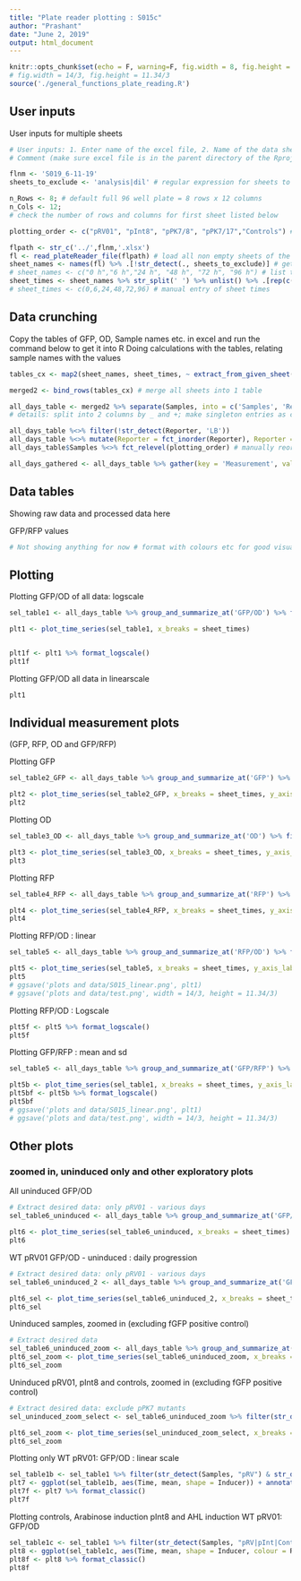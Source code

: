 ```yaml
---
title: "Plate reader plotting : S015c"
author: "Prashant"
date: "June 2, 2019"
output: html_document
---
```


```r
knitr::opts_chunk$set(echo = F, warning=F, fig.width = 8, fig.height = 4)
# fig.width = 14/3, fig.height = 11.34/3
source('./general_functions_plate_reading.R')
```

## User inputs


User inputs for multiple sheets

```r
# User inputs: 1. Enter name of the excel file, 2. Name of the data sheet(S) to exclude 3. number of rows and columns in plate reader data 4. Title for plots 
# Comment (make sure excel file is in the parent directory of the Rproject file or code)

flnm <- 'S019_6-11-19'
sheets_to_exclude <- 'analysis|dil' # regular expression for sheets to be excluded

n_Rows <- 8; # default full 96 well plate = 8 rows x 12 columns
n_Cols <- 12; 
# check the number of rows and columns for first sheet listed below

plotting_order <- c("pRV01", "pInt8", "pPK7/8", "pPK7/17","Controls") # order of plotting for samples

flpath <- str_c('../',flnm,'.xlsx')
fl <- read_plateReader_file(flpath) # load all non empty sheets of the excel file into fl - as a list 
sheet_names <- names(fl) %>% .[!str_detect(., sheets_to_exclude)] # get the list of sheets, exclude 'analysis'
# sheet_names <- c("0 h","6 h","24 h", "48 h", "72 h", "96 h") # list the sheets to be loaded manually
sheet_times <- sheet_names %>% str_split(' ') %>% unlist() %>% .[rep(c(T,F))] %>% as.numeric() # extracting the hour time from sheet name
# sheet_times <- c(0,6,24,48,72,96) # manual entry of sheet times
```

## Data crunching

Copy the tables of GFP, OD, Sample names etc. in excel and run the command below to get it into R
Doing calculations with the tables, relating sample names with the values

```r
tables_cx <- map2(sheet_names, sheet_times, ~ extract_from_given_sheet(.x, n_Rows, n_Cols) %>% mutate(Time = .y)) # extracing OD, GFP and RFP from each sheet (vectorized)

merged2 <- bind_rows(tables_cx) # merge all sheets into 1 table

all_days_table <- merged2 %>% separate(Samples, into = c('Samples', 'Reporter'), sep = '\\_| \\+ ') %>% mutate(Reporter = if_else(is.na(Reporter)|str_detect(Reporter,"rM"), Samples, Reporter), Samples = if_else(Samples == Reporter, "Controls", Samples), Samples = if_else(str_detect(Reporter,'^[:digit:]*$'), str_c(Samples,Reporter, sep = '_'), Samples) , Reporter  = str_replace(Reporter, 'rG$|^[:digit:]*$', 'rGFP')) # Samples has the recombinase plasmid or controls and reporter has the reporter plasmid
# details: split into 2 columns by _ and +; make singleton entries as controls and put name in Reporter; make mutants ex: pPK7_17 into 1 sample name and reporter as the default rGFP (also replace shorthand notation rG with rGFP) 

all_days_table %<>% filter(!str_detect(Reporter, 'LB'))
all_days_table %<>% mutate(Reporter = fct_inorder(Reporter), Reporter = fct_relevel(Reporter, 'rGFP', "fGFP")) # arranging samples again to make up for factor mismatch
all_days_table$Samples %<>% fct_relevel(plotting_order) # manually reorder sample order for plotting

all_days_gathered <- all_days_table %>% gather(key = 'Measurement', value = 'Reading', OD, GFP, RFP, 'GFP/RFP', 'GFP/OD', 'RFP/OD') # gather different measurements and ratios into 1 column

```

## Data tables

Showing raw data and processed data here 

GFP/RFP values
``` r
# Not showing anything for now # format with colours etc for good visualization
```


## Plotting

Plotting GFP/OD of all data: logscale

```r
sel_table1 <- all_days_table %>% group_and_summarize_at('GFP/OD') %>% filter(!str_detect(Inducer, "s")) # filter neccesary samples for plotting ; by default mean and variance of GFP/RFP column

plt1 <- plot_time_series(sel_table1, x_breaks = sheet_times)


plt1f <- plt1 %>% format_logscale()
plt1f
```

Plotting GFP/OD all data in linearscale

```r
plt1
```

## Individual measurement plots
(GFP, RFP, OD and GFP/RFP)

Plotting GFP 

```r
sel_table2_GFP <- all_days_table %>% group_and_summarize_at('GFP') %>% filter(!str_detect(Inducer, "s")) # filter neccesary samples for plotting ; by default mean and variance of GFP/RFP column

plt2 <- plot_time_series(sel_table2_GFP, x_breaks = sheet_times, y_axis_label = 'GFP (a.u.)')
plt2
```

Plotting OD 

```r
sel_table3_OD <- all_days_table %>% group_and_summarize_at('OD') %>% filter(!str_detect(Inducer, "s")) # filter neccesary samples for plotting ; by default mean and variance of GFP/RFP column

plt3 <- plot_time_series(sel_table3_OD, x_breaks = sheet_times, y_axis_label = 'OD 600')
plt3
```

Plotting RFP 

```r
sel_table4_RFP <- all_days_table %>% group_and_summarize_at('RFP') %>% filter(!str_detect(Inducer, "s")) # filter neccesary samples for plotting ; by default mean and variance of GFP/RFP column

plt4 <- plot_time_series(sel_table4_RFP, x_breaks = sheet_times, y_axis_label = 'RFP (a.u.)')
plt4
```

Plotting RFP/OD : linear

```r
sel_table5 <- all_days_table %>% group_and_summarize_at('RFP/OD') %>% filter(!str_detect(Inducer, "s")) # filter neccesary samples for plotting ; by default mean and variance of GFP/RFP column

plt5 <- plot_time_series(sel_table5, x_breaks = sheet_times, y_axis_label = 'RFP/OD (a.u.)')
plt5
# ggsave('plots and data/S015_linear.png', plt1)
# ggsave('plots and data/test.png', width = 14/3, height = 11.34/3)
```

Plotting RFP/OD : Logscale
```r
plt5f <- plt5 %>% format_logscale()
plt5f
```


Plotting GFP/RFP : mean and sd

```r
sel_table5 <- all_days_table %>% group_and_summarize_at('GFP/RFP') %>% filter(!str_detect(Inducer, "s")) # filter neccesary samples for plotting ; by default mean and variance of GFP/RFP column

plt5b <- plot_time_series(sel_table1, x_breaks = sheet_times, y_axis_label = 'GFP/RFP (a.u.)')
plt5bf <- plt5b %>% format_logscale()
plt5bf
# ggsave('plots and data/S015_linear.png', plt1)
# ggsave('plots and data/test.png', width = 14/3, height = 11.34/3)
```

<!-- Plotting all GFP/OD and RFP/OD (individual replicates) -->

<!-- ```{r plotting2} -->
<!-- sel_table2 <- all_days_gathered %>% filter(str_detect(Measurement,"^GFP/OD|^RFP/")) %>% filter(!str_detect(Samples, "LB|MG")) %>% filter(!str_detect(Inducer, "s")) # filter neccesary samples for plotting -->

<!-- plt3 <- ggplot(sel_table2, aes(Time, Reading, colour = Measurement, shape = Inducer, group = interaction(Inducer, Measurement, `Replicate #`))) + geom_line() + geom_point(size = 2) + scale_shape_manual(values = c(1,19)) + facet_wrap(~Samples, scales = 'fixed') +  scale_x_continuous(breaks = c(0,6,24,48)) + ylab('Fluorescence/OD (a.u.)') + ggtitle('AHL flipping with time')  -->
<!-- plt4 <- plt3 %>% format_classic() # %>% format_logscale() -->
<!-- plt4 #+ scale_colour_manual(values = c('#4daf4a' ,'#e41a1c')) -->
<!-- # ggsave('plots and data/S015_linear.png', plt1) -->
<!-- # ggsave('plots and data/test.png', width = 14/3, height = 11.34/3) -->
<!-- ``` -->

## Other plots
### zoomed in, uninduced only and other exploratory plots

All uninduced GFP/OD

```r
# Extract desired data: only pRV01 - various days
sel_table6_uninduced <- all_days_table %>% group_and_summarize_at('GFP/OD') %>%  filter(str_detect(Inducer,'^0'))

plt6 <- plot_time_series(sel_table6_uninduced, x_breaks = sheet_times)
plt6
```

WT pRV01 GFP/OD - uninduced : daily progression

```r
# Extract desired data: only pRV01 - various days
sel_table6_uninduced_2 <- all_days_table %>% group_and_summarize_at('GFP/OD') %>%  filter(str_detect(Inducer,'^0')) %>% filter(str_detect(Samples, 'RV01|pInt|Control')) 

plt6_sel <- plot_time_series(sel_table6_uninduced_2, x_breaks = sheet_times)
plt6_sel
```

Uninduced samples, zoomed in (excluding fGFP positive control)

```r
# Extract desired data
sel_table6_uninduced_zoom <- all_days_table %>% group_and_summarize_at('GFP/OD') %>%  filter(str_detect(Inducer,'^0') & str_detect(Samples, 'pRV|pPK|Controls') & !str_detect(Reporter, 'fGFP')) 
plt6_sel_zoom <- plot_time_series(sel_table6_uninduced_zoom, x_breaks = sheet_times)
plt6_sel_zoom
```

Uninduced pRV01, pInt8 and controls, zoomed in (excluding fGFP positive control)

```r
# Extract desired data: exclude pPK7 mutants
sel_uninduced_zoom_select <- sel_table6_uninduced_zoom %>% filter(str_detect(Samples, 'pRV|pInt|Controls')) 

plt6_sel_zoom <- plot_time_series(sel_uninduced_zoom_select, x_breaks = sheet_times)
plt6_sel_zoom
```


Plotting only WT pRV01: GFP/OD : linear scale

```r
sel_table1b <- sel_table1 %>% filter(str_detect(Samples, "pRV") & str_detect(Reporter, 'pSH01|rGFP')) %>% filter(!str_detect(Inducer, "s")) # filter neccesary samples for plotting ; by default mean and variance of GFP/RFP column
plt7 <- ggplot(sel_table1b, aes(Time, mean, shape = Inducer)) + annotate('rect', xmin = 0, ymin = 0, xmax = 6, ymax = Inf, alpha = .2) +  geom_errorbar(aes(ymin = mean - sd, ymax = mean + sd), width = 1) + facet_wrap(~ Samples, ncol = 1) + geom_line() + geom_point(size = 2, fill = 'white', stroke = 1.5) + scale_shape_manual(values = c(21,19)) +  scale_x_continuous(breaks = sheet_times) + ylab('GFP/OD (a.u.)') + xlab('Time (h)') + ggtitle('AHL flipping with time') + labs(shape = '[AHL]')
plt7f <- plt7 %>% format_classic()
plt7f
```

Plotting controls, Arabinose induction pInt8 and AHL induction WT pRV01: GFP/OD

```r
sel_table1c <- sel_table1 %>% filter(str_detect(Samples, "pRV|pInt|Controls")) # filter neccesary samples for plotting ; by default mean and variance of GFP/RFP column
plt8 <- ggplot(sel_table1c, aes(Time, mean, shape = Inducer, colour = Reporter)) + annotate('rect', xmin = 0, ymin = 0, xmax = 6, ymax = Inf, alpha = .2) +  geom_errorbar(aes(ymin = mean - sd, ymax = mean + sd), width = 1) + facet_wrap(~ Samples, ncol = 2) + geom_line() + geom_point(size = 2, fill = 'white', stroke = 1.1) + scale_shape_manual(values = c(21,19)) +  scale_x_continuous(breaks = c(0,6,24,48)) + ylab('GFP/OD (a.u.)') + xlab('Time (h)') + ggtitle('AHL flipping with time') + labs(colour = 'Reporter', shape = '[AHL]')
plt8f <- plt8 %>% format_classic() 
plt8f
```
